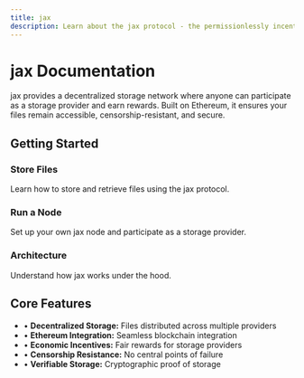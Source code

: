 ```yaml
---
title: jax 
description: Learn about the jax protocol - the permissionlessly incentivized file storage layer for Ethereum
---
```



# jax Documentation

jax provides a decentralized storage network where anyone can participate as a storage provider and earn rewards. Built on Ethereum, it ensures your files remain accessible, censorship-resistant, and secure.

## Getting Started

<div class="grid grid-cols-1 md:grid-cols-2 gap-6 mt-6">
  <div class="bg-black p-6 rounded-lg border border-gray-800 hover:border-gray-700 transition-colors">
    <h3 class="text-xl font-bold mb-2 text-white">Store Files</h3>
    <p class="text-slate-300">Learn how to store and retrieve files using the jax protocol.</p>
  </div>
  
  <div class="bg-black p-6 rounded-lg border border-gray-800 hover:border-gray-700 transition-colors">
    <h3 class="text-xl font-bold mb-2 text-white">Run a Node</h3>
    <p class="text-slate-300">Set up your own jax node and participate as a storage provider.</p>
  </div>
  
  <div class="bg-black p-6 rounded-lg border border-gray-800 hover:border-gray-700 transition-colors">
    <h3 class="text-xl font-bold mb-2 text-white">Architecture</h3>
    <p class="text-slate-300">Understand how jax works under the hood.</p>
  </div>
</div>

## Core Features

<ul class="space-y-2 mt-4">
  <li class="flex items-start">
    <span class="inline-block mr-2 text-white">•</span>
    <span><strong class="text-white">Decentralized Storage:</strong> Files distributed across multiple providers</span>
  </li>
  <li class="flex items-start">
    <span class="inline-block mr-2 text-white">•</span>
    <span><strong class="text-white">Ethereum Integration:</strong> Seamless blockchain integration</span>
  </li>
  <li class="flex items-start">
    <span class="inline-block mr-2 text-white">•</span>
    <span><strong class="text-white">Economic Incentives:</strong> Fair rewards for storage providers</span>
  </li>
  <li class="flex items-start">
    <span class="inline-block mr-2 text-white">•</span>
    <span><strong class="text-white">Censorship Resistance:</strong> No central points of failure</span>
  </li>
  <li class="flex items-start">
    <span class="inline-block mr-2 text-white">•</span>
    <span><strong class="text-white">Verifiable Storage:</strong> Cryptographic proof of storage</span>
  </li>
</ul>
